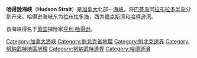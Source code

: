 '''哈得逊海峡'''（'''Hudson Strait'''）是[[加拿大|加拿大]]北部一[[海峡|海峡]]，将[[巴芬岛|巴芬岛]]同[[拉布拉多半岛|拉布拉多半岛]]分割开来。哈得逊海峡东为[[拉布拉多海|拉布拉多海]]，西为[[福克斯湾|福克斯湾]]和[[哈得逊湾|哈得逊湾]]。

该海峡得名于[[英国|英国]]探险家[[亨利·哈得逊|亨利·哈得逊]]。

{{Authority control}}
{{DEFAULTSORT:Hudson}}
[[Category:加拿大海峡|Category:加拿大海峡]]
[[Category:魁北克省地理|Category:魁北克省地理]]
[[Category:魁北克邊界|Category:魁北克邊界]]
[[Category:努納武特地區地理|Category:努納武特地區地理]]
[[Category:努納武特邊界|Category:努納武特邊界]]
[[Category:哈德遜灣|Category:哈德遜灣]]